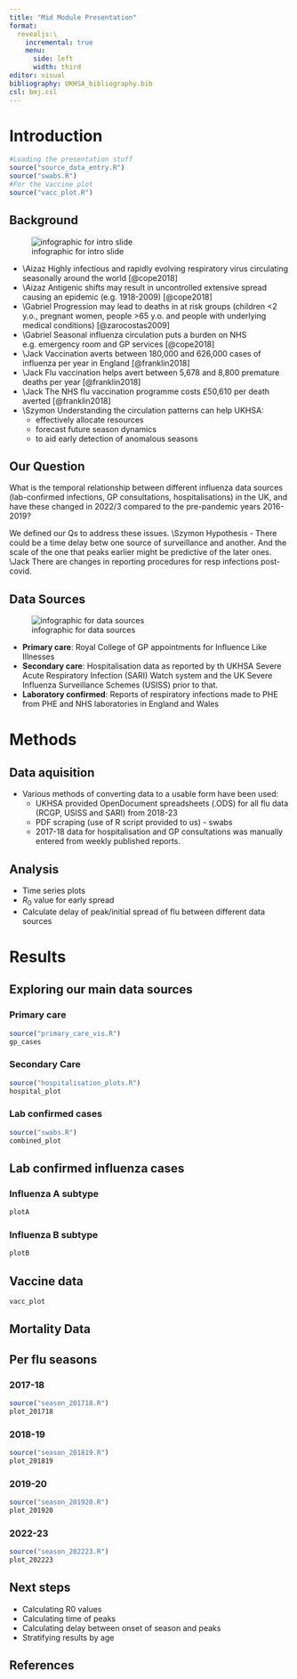 ```yaml
---
title: "Mid Module Presentation"
format: 
  revealjs:\
    incremental: true
    menu: 
      side: left
      width: third
editor: visual
bibliography: UKHSA_bibliography.bib
csl: bmj.csl
---
```


# Introduction

```r
#Loading the presentation stuff
source("source_data_entry.R")
source("swabs.R")
#For the vaccine plot
source("vacc_plot.R")

```

## Background {.scrollable}

![infographic for intro slide](images/fig-intro.png)

::: notes
-   \\Aizaz Highly infectious and rapidly evolving respiratory virus circulating seasonally around the world [@cope2018]
-   \\Aizaz Antigenic shifts may result in uncontrolled extensive spread causing an epidemic (e.g. 1918-2009) [@cope2018]
-   \\Gabriel Progression may lead to deaths in at risk groups (children \<2 y.o., pregnant women, people \>65 y.o. and people with underlying medical conditions) [@zarocostas2009]
-   \\Gabriel Seasonal influenza circulation puts a burden on NHS e.g. emergency room and GP services [@cope2018]
-   \\Jack Vaccination averts between 180,000 and 626,000 cases of influenza per year in England [@franklin2018]
-   \\Jack Flu vaccination helps avert between 5,678 and 8,800 premature deaths per year [@franklin2018]
-   \\Jack The NHS flu vaccination programme costs £50,610 per death averted [@franklin2018]
-   \\Szymon Understanding the circulation patterns can help UKHSA:
    -   effectively allocate resources
    -   forecast future season dynamics
    -   to aid early detection of anomalous seasons

:::


## Our Question

What is the temporal relationship between different influenza data sources (lab-confirmed infections, GP consultations, hospitalisations) in the UK, and have these changed in 2022/3 compared to the pre-pandemic years 2016-2019?

::: notes
We defined our Qs to address these issues. \\Szymon Hypothesis - There could be a time delay betw one source of surveillance and another. And the scale of the one that peaks earlier might be predictive of the later ones. \\Jack There are changes in reporting procedures for resp infections post-covid.
:::

## Data Sources

![infographic for data sources](images/fig-data-source.png)

::: notes
-   **Primary care**: Royal College of GP appointments for Influence Like Illnesses
-   **Secondary care**: Hospitalisation data as reported by th UKHSA Severe Acute Respiratory Infection (SARI) Watch system and the UK Severe Influenza Surveillance Schemes (USISS) prior to that.
-   **Laboratory confirmed**: Reports of respiratory infections made to PHE from PHE and NHS laboratories in England and Wales
:::

# Methods



## Data aquisition

-   Various methods of converting data to a usable form have been used:
    -   UKHSA provided OpenDocument spreadsheets (.ODS) for all flu data (RCGP, USISS and SARI) from 2018-23
    -   PDF scraping (use of R script provided to us) - swabs
    -   2017-18 data for hospitalisation and GP consultations was manually entered from weekly published reports.

## Analysis

-   Time series plots
-   $R_0$ value for early spread
-   Calculate delay of peak/initial spread of flu between different data sources


# Results

## Exploring our main data sources

::: panel-tabset
### Primary care

```r
source("primary_care_vis.R")
gp_cases
```

### Secondary Care

```r
source("hospitalisation_plots.R")
hospital_plot
```

### Lab confirmed cases

```r
source("swabs.R")
combined_plot
```
:::

## Lab confirmed influenza cases

::: panel-tabset
### Influenza A subtype

```r
plotA
```

### Influenza B subtype

```r

plotB
```
:::

## Vaccine data

```r
vacc_plot
```

## Mortality Data

## Per flu seasons

::: panel-tabset
### 2017-18

```r
source("season_201718.R")
plot_201718
```

### 2018-19

```r
source("season_201819.R")
plot_201819
```

### 2019-20

```r
source("season_201920.R")
plot_201920
```

### 2022-23

```r
source("season_202223.R")
plot_202223
```
:::

## Next steps

-   Calculating R0 values
-   Calculating time of peaks
-   Calculating delay between onset of season and peaks
-   Stratifying results by age

## References
